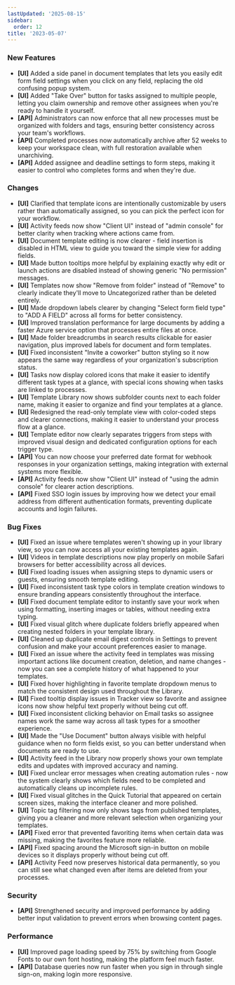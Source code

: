 ```yaml
---
lastUpdated: '2025-08-15'
sidebar:
  order: 12
title: '2023-05-07'
---
```


### New Features

- **[UI]** Added a side panel in document templates that lets you easily edit form field settings when you click on any field, replacing the old confusing popup system.
- **[UI]** Added "Take Over" button for tasks assigned to multiple people, letting you claim ownership and remove other assignees when you're ready to handle it yourself.
- **[API]** Administrators can now enforce that all new processes must be organized with folders and tags, ensuring better consistency across your team's workflows.
- **[API]** Completed processes now automatically archive after 52 weeks to keep your workspace clean, with full restoration available when unarchiving.
- **[API]** Added assignee and deadline settings to form steps, making it easier to control who completes forms and when they're due.

### Changes

- **[UI]** Clarified that template icons are intentionally customizable by users rather than automatically assigned, so you can pick the perfect icon for your workflow.
- **[UI]** Activity feeds now show "Client UI" instead of "admin console" for better clarity when tracking where actions came from.
- **[UI]** Document template editing is now clearer - field insertion is disabled in HTML view to guide you toward the simple view for adding fields.
- **[UI]** Made button tooltips more helpful by explaining exactly why edit or launch actions are disabled instead of showing generic "No permission" messages.
- **[UI]** Templates now show "Remove from folder" instead of "Remove" to clearly indicate they'll move to Uncategorized rather than be deleted entirely.
- **[UI]** Made dropdown labels clearer by changing "Select form field type" to "ADD A FIELD" across all forms for better consistency.
- **[UI]** Improved translation performance for large documents by adding a faster Azure service option that processes entire files at once.
- **[UI]** Made folder breadcrumbs in search results clickable for easier navigation, plus improved labels for document and form templates.
- **[UI]** Fixed inconsistent "Invite a coworker" button styling so it now appears the same way regardless of your organization's subscription status.
- **[UI]** Tasks now display colored icons that make it easier to identify different task types at a glance, with special icons showing when tasks are linked to processes.
- **[UI]** Template Library now shows subfolder counts next to each folder name, making it easier to organize and find your templates at a glance.
- **[UI]** Redesigned the read-only template view with color-coded steps and clearer connections, making it easier to understand your process flow at a glance.
- **[UI]** Template editor now clearly separates triggers from steps with improved visual design and dedicated configuration options for each trigger type.
- **[API]** You can now choose your preferred date format for webhook responses in your organization settings, making integration with external systems more flexible.
- **[API]** Activity feeds now show "Client UI" instead of "using the admin console" for clearer action descriptions.
- **[API]** Fixed SSO login issues by improving how we detect your email address from different authentication formats, preventing duplicate accounts and login failures.

### Bug Fixes

- **[UI]** Fixed an issue where templates weren't showing up in your library view, so you can now access all your existing templates again.
- **[UI]** Videos in template descriptions now play properly on mobile Safari browsers for better accessibility across all devices.
- **[UI]** Fixed loading issues when assigning steps to dynamic users or guests, ensuring smooth template editing.
- **[UI]** Fixed inconsistent task type colors in template creation windows to ensure branding appears consistently throughout the interface.
- **[UI]** Fixed document template editor to instantly save your work when using formatting, inserting images or tables, without needing extra typing.
- **[UI]** Fixed visual glitch where duplicate folders briefly appeared when creating nested folders in your template library.
- **[UI]** Cleaned up duplicate email digest controls in Settings to prevent confusion and make your account preferences easier to manage.
- **[UI]** Fixed an issue where the activity feed in templates was missing important actions like document creation, deletion, and name changes - now you can see a complete history of what happened to your templates.
- **[UI]** Fixed hover highlighting in favorite template dropdown menus to match the consistent design used throughout the Library.
- **[UI]** Fixed tooltip display issues in Tracker view so favorite and assignee icons now show helpful text properly without being cut off.
- **[UI]** Fixed inconsistent clicking behavior on Email tasks so assignee names work the same way across all task types for a smoother experience.
- **[UI]** Made the "Use Document" button always visible with helpful guidance when no form fields exist, so you can better understand when documents are ready to use.
- **[UI]** Activity feed in the Library now properly shows your own template edits and updates with improved accuracy and naming.
- **[UI]** Fixed unclear error messages when creating automation rules - now the system clearly shows which fields need to be completed and automatically cleans up incomplete rules.
- **[UI]** Fixed visual glitches in the Quick Tutorial that appeared on certain screen sizes, making the interface cleaner and more polished.
- **[UI]** Topic tag filtering now only shows tags from published templates, giving you a cleaner and more relevant selection when organizing your templates.
- **[API]** Fixed error that prevented favoriting items when certain data was missing, making the favorites feature more reliable.
- **[API]** Fixed spacing around the Microsoft sign-in button on mobile devices so it displays properly without being cut off.
- **[API]** Activity Feed now preserves historical data permanently, so you can still see what changed even after items are deleted from your processes.

### Security

- **[API]** Strengthened security and improved performance by adding better input validation to prevent errors when browsing content pages.

### Performance

- **[UI]** Improved page loading speed by 75% by switching from Google Fonts to our own font hosting, making the platform feel much faster.
- **[API]** Database queries now run faster when you sign in through single sign-on, making login more responsive.